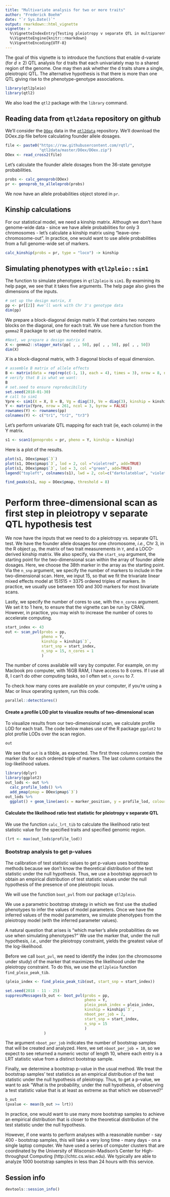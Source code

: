 ```yaml
---
title: "Multivariate analysis for two or more traits"
author: "Frederick Boehm"
date: "`r Sys.Date()`"
output: rmarkdown::html_vignette
vignette: >
  %\VignetteIndexEntry{Testing pleiotropy v separate QTL in multiparental populations}
  %\VignetteEngine{knitr::rmarkdown}
  %\VignetteEncoding{UTF-8}
---
```



The goal of this vignette is to introduce the functions that enable d-variate (for $d \ge 2$) QTL analysis for d traits that each univariately map to a shared region of the genome. One may then ask whether the d traits share a single, pleiotropic QTL. The alternative hypothesis is that there is more than one QTL giving rise to the phenotype-genotype associations.


```r
library(qtl2pleio)
library(qtl2)
```

We also load the `qtl2` package with the `library` command.


## Reading data from `qtl2data` repository on github

We'll consider the
[`DOex`](https://github.com/rqtl/qtl2data/tree/master/DOex) data in
the [`qtl2data`](https://github.com/rqtl/qtl2data) repository.
We'll download the DOex.zip file before calculating founder allele dosages.

```r
file <- paste0("https://raw.githubusercontent.com/rqtl/",
               "qtl2data/master/DOex/DOex.zip")
DOex <- read_cross2(file)
```

Let's calculate the founder allele dosages from the 36-state genotype probabilities.

```r
probs <- calc_genoprob(DOex)
pr <- genoprob_to_alleleprob(probs)
```


We now have an allele probabilities object stored in `pr`.


## Kinship calculations

For our statistical model, we need a kinship matrix. Although we don't have genome-wide data - since we have allele probabilities for only 3 chromosomes - let's calculate a kinship matrix using "leave-one-chromosome-out". In practice, one would want to use allele probabilities from a full genome-wide set of markers.

```r
calc_kinship(probs = pr, type = "loco") -> kinship
```



## Simulating phenotypes with `qtl2pleio::sim1`


The function to simulate phenotypes in `qtl2pleio` is `sim1`. By examining its help page, we see that it takes five arguments. The help page also gives the dimensions of the inputs.

```r
# set up the design matrix, X
pp <- pr[[2]] #we'll work with Chr 3's genotype data
dim(pp)
```

We prepare a block-diagonal design matrix X that contains two nonzero blocks on the diagonal, one for each trait. We use here a function from the `gemma2` R package to set up the needed matrix.



```r
#Next, we prepare a design matrix X
X <- gemma2::stagger_mats(pp[ , , 50], pp[ , , 50], pp[ , , 50])
dim(X)
```

$X$ is a block-diagonal matrix, with 3 diagonal blocks of equal dimension.


```r
# assemble B matrix of allele effects
B <- matrix(data = rep(rep(c(-1, 1), each = 4), times = 3), nrow = 8, ncol = 3, byrow = FALSE)
# verify that B is what we want:
B
# set.seed to ensure reproducibility
set.seed(2018-01-30)
# call to sim1
Ypre <- sim1(X = X, B = B, Vg = diag(3), Ve = diag(3), kinship = kinship[[2]])
Y <- matrix(Ypre, nrow = 261, ncol = 3, byrow = FALSE)
rownames(Y) <- rownames(pp)
colnames(Y) <- c("tr1", "tr2", "tr3")
```

Let's perform univariate QTL mapping for each trait (ie, each column) in the Y matrix.

```r
s1 <- scan1(genoprobs = pr, pheno = Y, kinship = kinship)
```

Here is a plot of the results.

```r
plot(s1, DOex$pmap$`3`)
plot(s1, DOex$pmap$`3`, lod = 2, col ="violetred", add=TRUE)
plot(s1, DOex$pmap$`3`, lod = 3, col ="green", add=TRUE)
legend("topleft", colnames(s1), lwd = 2, col=c("darkslateblue", "violetred", "green"), bg="gray92")

```


```r
find_peaks(s1, map = DOex$pmap, threshold = 8)
```



# Perform three-dimensional scan as first step in pleiotropy v separate QTL hypothesis test

We now have the inputs that we need to do a pleiotropy vs. separate QTL test. We have the founder allele dosages for one chromosome, *i.e.*, Chr 3, in the R object `pp`, the matrix of two trait measurements in `Y`, and a LOCO-derived kinship matrix. We also specify, via the `start_snp` argument, the starting point for the two-dimensional scan within the array of founder allele dosages. Here, we choose the 38th marker in the array as the starting point. Via the `n_snp` argument, we specify the number of markers to include in the two-dimensional scan. Here, we input 15, so that we fit the trivariate linear mixed effects model at 15*15*15 = 3375 ordered triples of markers. In practice, we usually use between 100 and 300 markers for most bivariate scans.

Lastly, we specify the number of cores to use, with the `n_cores` argument. We set it to 1 here, to ensure that the vignette can be run by CRAN. However, in practice, you may wish to increase the number of cores to accelerate computing.



```r
start_index <- 43
out <- scan_pvl(probs = pp,
                pheno = Y,
                kinship = kinship$`3`,
                start_snp = start_index,
                n_snp = 15, n_cores = 1
                )
```

The number of cores available will vary by computer. For example, on my Macbook pro computer, with 16GB RAM, I have access to 8 cores. If I use all 8, I can't do other computing tasks, so I often set `n_cores` to 7.

To check how many cores are available on your computer, if you're using a Mac or linux operating system, run this code.

```r
parallel::detectCores()
```




#### Create a profile LOD plot to visualize results of two-dimensional scan

To visualize results from our two-dimensional scan, we calculate profile LOD for each trait. The code below makes use of the R package `ggplot2` to plot profile LODs over the scan region.

```r
out
```

We see that `out` is a tibble, as expected. The first three columns contain the marker ids for each ordered triple of markers. The last column contains the log-likelihood values.


```r
library(dplyr)
library(ggplot2)
out_lods <- out %>%
  calc_profile_lods() %>%
  add_pmap(pmap = DOex$pmap$`3`)
out_lods %>% 
  ggplot() + geom_line(aes(x = marker_position, y = profile_lod, colour = trait))
```




#### Calculate the likelihood ratio test statistic for pleiotropy v separate QTL

We use the function `calc_lrt_tib` to calculate the likelihood ratio test statistic value for the specified traits and specified genomic region.

```r
(lrt <- max(out_lods$profile_lod))
```

### Bootstrap analysis to get p-values

The calibration of test statistic values to get p-values uses bootstrap methods because we don't know the theoretical distribution of the test statistic under the null hypothesis. Thus, we use a bootstrap approach to obtain an empirical distribution of test statistic values under the null hypothesis of the presence of one pleiotropic locus.

We will use the function `boot_pvl` from our package `qtl2pleio`.

We use a parametric bootstrap strategy in which we first use the studied phenotypes to infer the values of model parameters. Once we have the inferred values of the model parameters, we simulate phenotypes from the pleiotropy model (with the inferred parameter values).


A natural question that arises is "which marker's allele probabilities do we use when simulating phenotypes?" We use the marker that, under the null hypothesis, *i.e.*, under the pleiotropy constraint, yields the greatest value of the log-likelihood.

Before we call `boot_pvl`, we need to identify the index (on the chromosome under study) of the marker that maximizes the likelihood under the pleiotropy constraint. To do this, we use the `qtl2pleio` function `find_pleio_peak_tib`.

```r
(pleio_index <- find_pleio_peak_tib(out, start_snp = start_index))
```




```r
set.seed(2018 - 11 - 25)
suppressMessages(b_out <- boot_pvl(probs = pp,
                                   pheno = Y,
                                   pleio_peak_index = pleio_index,
                                   kinship = kinship$`3`, 
                                   nboot_per_job = 2,
                                   start_snp = start_index,
                                   n_snp = 15
                                   )
                 )

```


The argument `nboot_per_job` indicates the number of bootstrap samples that will be created and analyzed. Here, we set `nboot_per_job = 10`, so we expect to see returned a numeric vector of length 10, where each entry is a LRT statistic value from a distinct bootstrap sample.

Finally, we determine a bootstrap p-value in the usual method. We treat the bootstrap samples' test statistics as an empirical distribution of the test statistic under the null hypothesis of pleiotropy. Thus, to get a p-value, we want to ask "What is the probability, under the null hypothesis, of observing a test statistic value that is at least as extreme as that which we observed?"

```r
b_out
(pvalue <- mean(b_out >= lrt))
```

In practice, one would want to use many more bootstrap samples to achieve an empirical distribution that is closer to the theoretical distribution of the test statistic under the null hypothesis.

However, if one wants to perform analyses with a reasonable number - say 400 - bootstrap samples, this will take a very long time - many days - on a single laptop computer. We have used a series of computer clusters that are coordinated by the University of Wisconsin-Madison's Center for High-throughput Computing (http://chtc.cs.wisc.edu). We typically are able to analyze 1000 bootstrap samples in less than 24 hours with this service.






## Session info

```r
devtools::session_info()
```
